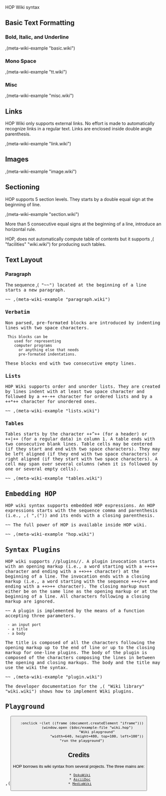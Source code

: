 <doc> HOP Wiki syntax

== Basic Text Formatting ==

=== Bold, Italic, and Underline ===
,(meta-wiki-example "basic.wiki")

=== Mono Space ===
,(meta-wiki-example "tt.wiki")

=== Misc ===
,(meta-wiki-example "misc.wiki")

== Links ==

HOP Wiki only supports external links. No effort is made to
automatically recognize links in a regular text. Links are enclosed
inside double angle parenthesis.

,(meta-wiki-example "link.wiki")


== Images ==

,(meta-wiki-example "image.wiki")


== Sectioning ==
HOP supports 5 section levels. They starts by a double equal sign
at the beginning of line.

,(meta-wiki-example "section.wiki")

More than 5 consecutive equal signs at the beginning of a line, introduce
an horizontal rule.

HOP, does not automatically compute table of contents but it supports
,(<APIREF> "facilities" "wiki.wiki") for producing such tables.

== Text Layout ==

=== Paragraph ===

The sequence ,(<TT> "~~") located at the beginning of a line starts
a new paragraph.

~~
,(meta-wiki-example "paragraph.wiki")

=== Verbatim ===

Non parsed, pre-formated blocks are introduced by indenting lines
with two space characters.

  This blocks can be
     used for representing
     computer programs
       or anything else that needs
       pre-formated indentations.


These blocks end with two consecutive empty lines.

=== Lists ===

HOP Wiki supports order and unorder lists. They are created by lines indent
with at least two space character and followed by a ++-++ character
for ordered lists and by a ++*++ character for unordered ones.

~~
,(meta-wiki-example "lists.wiki")

=== Tables ===

Tables starts by the character ++^++ (for a header) or ++|++ (for a regular
data) in column 1. A table ends with two consecutive blank lines.
Table cells may be centered (if they start and end with two space characters).
They may be left aligned (if they end with two space characters) or right
aligned (if they start with two space characters). A cell may span over
several columns (when it is followed by one or several empty cells).

~~
,(meta-wiki-example "tables.wiki")

== Embedding HOP ==

HOP wiki syntax supports embedded HOP expressions. An HOP expressions
starts with the sequence comma and parenthesis (i.e., ,(<TT> ",(")) and its
ends with a closing parenthesis. 

~~
The full power of HOP is available inside HOP wiki.

~~
,(meta-wiki-example "hop.wiki")


== Syntax Plugins ==

HOP wiki supports //plugins//. A plugin invocation starts with an
opening markup (i.e., a word starting with a ++<++ character and ending with a
++>++ character) at the beginning of a line. The invocation ends with a
closing markup (i.e., a word starting with the sequence ++</++ and
ending with a ++>++ character). The closing markup must either be
on the same line as the opening markup or at the beginning of a line.
All characters following a closing markup are ignored.

~~
A plugin is implemented by the means of a function accepting three parameters.

  - an input port
  - a title
  - a body


The title is composed of all the characters following the opening markup
up to the end of line or up to the closing markup for one-line plugins.
The body of the plugin is composed of the characters composing the lines
in between the opening and closing markups. The body and the title
may use the wiki the syntax.

~~ 
,(meta-wiki-example "plugin.wiki")

The developer documentation for the ,(<APIREF> "Wiki library" "wiki.wiki")
shows how to implement Wiki plugins.

== Playground ==

,(<BUTTON> 
    :onclick ~(let ((frame (document.createElement "iframe")))
		 (window.open ($doc/example-file "wiki.hop")
			      "Wiki playground"
			      "width=640, height=480, top=100, left=100"))
    "run the playground")


== Credits ==

HOP borrows its wiki syntax from several projects. The three mains are:

  * [[http://wiki.splitbrain.org|DokuWiki]]
  * [[http://www.methods.co.nz/asciidoc/|AsciiDoc]]
  * [[http://fr.wikipedia.org/wiki/MediaWiki|MediaWiki]]

</doc>
